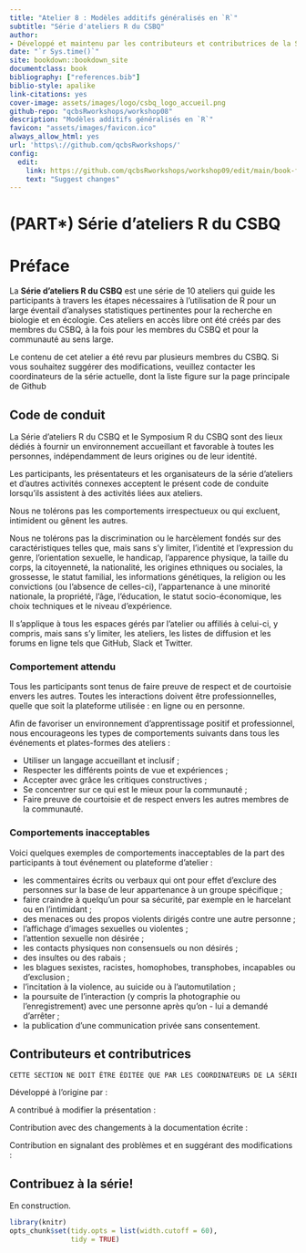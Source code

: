 ```yaml
--- 
title: "Atelier 8 : Modèles additifs généralisés en `R`"
subtitle: "Série d'ateliers R du CSBQ"
author:
- Développé et maintenu par les contributeurs et contributrices de la Série d'ateliers R du CSBQ^[La Série d'ateliers R du CSBQ fait partie du [Centre de la science de la biodiversité du Québec](https://www.qcbs.ca), et est maintenue par les coordonnateurs et les coordonnatrices de la série, et les membres étudiants diplômés, postdoctoraux et professionnels de la recherche. **Les contributeurs et contributrices de cet atelier sont accessibles[ici](lien)**].
date: "`r Sys.time()`"
site: bookdown::bookdown_site
documentclass: book
bibliography: ["references.bib"]
biblio-style: apalike
link-citations: yes
cover-image: assets/images/logo/csbq_logo_accueil.png
github-repo: "qcbsRworkshops/workshop08"
description: "Modèles additifs généralisés en `R`"
favicon: "assets/images/favicon.ico"
always_allow_html: yes
url: 'https\://github.com/qcbsRworkshops/'
config:
  edit:
    link: https://github.com/qcbsRworkshops/workshop09/edit/main/book-fr/%s
    text: "Suggest changes"
---
```

# (PART\*) Série d'ateliers R du CSBQ {-}

# Préface {-}

La **Série d'ateliers R du CSBQ** est une série de 10 ateliers qui guide les participants à travers les étapes nécessaires à l'utilisation de R pour un large éventail d'analyses statistiques pertinentes pour la recherche en biologie et en écologie. Ces ateliers en accès libre ont été créés par des membres du CSBQ, à la fois pour les membres du CSBQ et pour la communauté au sens large.

Le contenu de cet atelier a été revu par plusieurs membres du CSBQ. Si vous souhaitez suggérer des modifications, veuillez contacter les coordinateurs de la série actuelle, dont la liste figure sur la page principale de Github

## Code de conduit

La Série d'ateliers R du CSBQ et le Symposium R du CSBQ sont des lieux dédiés à fournir un environnement accueillant et favorable à toutes les personnes, indépendamment de leurs origines ou de leur identité.

Les participants, les présentateurs et les organisateurs de la série d'ateliers et d'autres activités connexes acceptent le présent code de conduite lorsqu'ils assistent à des activités liées aux ateliers.

Nous ne tolérons pas les comportements irrespectueux ou qui excluent, intimident ou gênent les autres.

Nous ne tolérons pas la discrimination ou le harcèlement fondés sur des caractéristiques telles que, mais sans s'y limiter, l'identité et l'expression du genre, l'orientation sexuelle, le handicap, l'apparence physique, la taille du corps, la citoyenneté, la nationalité, les origines ethniques ou sociales, la grossesse, le statut familial, les informations génétiques, la religion ou les convictions (ou l'absence de celles-ci), l'appartenance à une minorité nationale, la propriété, l'âge, l'éducation, le statut socio-économique, les choix techniques et le niveau d'expérience.

Il s'applique à tous les espaces gérés par l'atelier ou affiliés à celui-ci, y compris, mais sans s'y limiter, les ateliers, les listes de diffusion et les forums en ligne tels que GitHub, Slack et Twitter.

### Comportement attendu

Tous les participants sont tenus de faire preuve de respect et de courtoisie envers les autres. Toutes les interactions doivent être professionnelles, quelle que soit la plateforme utilisée : en ligne ou en personne. 

Afin de favoriser un environnement d'apprentissage positif et professionnel, nous encourageons les types de comportements suivants dans tous les événements et plates-formes des ateliers :

- Utiliser un langage accueillant et inclusif ;
- Respecter les différents points de vue et expériences ;
- Accepter avec grâce les critiques constructives ;
- Se concentrer sur ce qui est le mieux pour la communauté ;
- Faire preuve de courtoisie et de respect envers les autres membres de la communauté.

### Comportements inacceptables

Voici quelques exemples de comportements inacceptables de la part des participants à tout événement ou plateforme d'atelier :

- les commentaires écrits ou verbaux qui ont pour effet d'exclure des personnes sur la base de leur appartenance à un groupe spécifique ;
- faire craindre à quelqu'un pour sa sécurité, par exemple en le harcelant ou en l'intimidant ;
- des menaces ou des propos violents dirigés contre une autre personne ;
- l'affichage d'images sexuelles ou violentes ;
- l'attention sexuelle non désirée ;
- les contacts physiques non consensuels ou non désirés ;
- des insultes ou des rabais ;
- les blagues sexistes, racistes, homophobes, transphobes, incapables ou d'exclusion ;
- l'incitation à la violence, au suicide ou à l'automutilation ;
- la poursuite de l'interaction (y compris la photographie ou l'enregistrement) avec une personne après qu'on - lui a demandé d'arrêter ;
- la publication d'une communication privée sans consentement.

## Contributeurs et contributrices

```r
CETTE SECTION NE DOIT ÊTRE ÉDITÉE QUE PAR LES COORDINATEURS DE LA SÉRIE D'ATELIERS
```

Développé à l'origine par :

A contribué à modifier la présentation :

Contribution avec des changements à la documentation écrite :

Contribution en signalant des problèmes et en suggérant des modifications :


## Contribuez à la série!

En construction.

```r
library(knitr)
opts_chunk$set(tidy.opts = list(width.cutoff = 60),
               tidy = TRUE)
```
